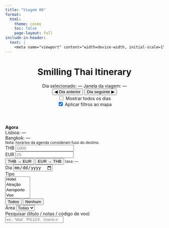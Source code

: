 ```yaml
---
title: "Viagem 00"
format:
  html:
    theme: cosmo
    toc: false
    page-layout: full
include-in-header:
  text: |
    <meta name="viewport" content="width=device-width, initial-scale=1">
---
```




```{=html}

<link rel="stylesheet" href="styles.css">

<header class="tp-header">
  <div class="tp-header-left">
    <h1 class="tp-title">Smilling Thai Itinerary</h1>
    <div class="tp-sub">
      <span class="label">Dia selecionado:</span>
      <span id="current-day" class="badge bg-primary">—</span>
      <span class="label">Janela da viagem:</span>
      <span id="trip-range" class="badge bg-secondary">—</span>
    </div>
  </div>
  <div class="tp-header-right">
    <div class="btn-group" role="group">
      <button id="btn-prev" class="btn btn-outline-primary">◀ Dia anterior</button>
      <button id="btn-next" class="btn btn-outline-primary">Dia seguinte ▶</button>
    </div>
    <div class="form-check form-switch mx-3">
      <input class="form-check-input" type="checkbox" id="sw-all-days">
      <label class="form-check-label" for="sw-all-days">Mostrar todos os dias</label>
    </div>
    <div class="form-check form-switch">
      <input class="form-check-input" type="checkbox" id="sw-map-filter" checked>
      <label class="form-check-label" for="sw-map-filter">Aplicar filtros ao mapa</label>
    </div>
  </div>
</header>

<div class="tp-container">
  <div class="tp-left">
    <div id="map"></div>
    <div id="legend" class="tp-legend"></div>
    <div class="tp-tools">
      <div class="tp-clock card">
        <div><strong>Agora</strong></div>
        <div id="clock-lx">Lisboa: —</div>
        <div id="clock-bkk">Bangkok: —</div>
        <small>Nota: horários da agenda consideram fuso do destino.</small>
      </div>
      <div class="tp-currency card">
        <div class="row g-2 align-items-end">
          <div class="col-6">
            <label class="form-label">THB</label>
            <input id="cc-thb" type="number" class="form-control" placeholder="1000">
          </div>
          <div class="col-6">
            <label class="form-label">EUR</label>
            <input id="cc-eur" type="number" class="form-control" placeholder="25">
          </div>
          <div class="col-12 d-flex gap-2">
            <button id="cc-thb-eur" class="btn btn-sm btn-primary">THB → EUR</button>
            <button id="cc-eur-thb" class="btn btn-sm btn-outline-primary">EUR → THB</button>
            <small id="cc-rate" class="text-muted ms-auto">taxa: —</small>
          </div>
        </div>
      </div>
    </div>
  </div>

  <div class="tp-right">
    <div class="tp-controls">
      <div class="row g-2 align-items-end">
        <div class="col-12 col-lg-4">
          <label for="flt-day" class="form-label">Dia</label>
          <input id="flt-day" type="date" class="form-control" />
        </div>
        <div class="col-12 col-lg-4">
          <label for="flt-type" class="form-label">Tipo</label>
          <div class="d-flex gap-2">
            <select id="flt-type" class="form-select" multiple>
              <option value="Hotel">Hotel</option>
              <option value="Atração">Atração</option>
              <option value="Aeroporto">Aeroporto</option>
              <option value="Voo">Voo</option>
              <option value="Restaurante">Restaurante</option>
              <option value="Transporte">Transporte</option>
              <option value="Sugestao">Sugestão</option>
            </select>
            <div class="btn-group-vertical">
              <button id="btn-types-all" class="btn btn-sm btn-outline-secondary">Todos</button>
              <button id="btn-types-none" class="btn btn-sm btn-outline-secondary">Nenhum</button>
            </div>
          </div>
        </div>
        <div class="col-12 col-lg-4">
          <label for="flt-area" class="form-label">Área</label>
          <select id="flt-area" class="form-select">
            <option value="">Todas</option>
          </select>
        </div>

        <!-- Fuzzy Finder -->
        <div class="col-12">
          <label class="form-label">Pesquisar (título / notas / código de voo)</label>
          <div class="tp-search">
            <input id="flt-q" type="search" class="form-control" placeholder="ex.: 'Wat', 'PG123', 'check-in'…"/>
            <div id="search-results" class="tp-search-results" hidden></div>
          </div>
        </div>
      </div>
    </div>

    <div id="highlights" class="tp-highlights"></div>
    <div id="agenda" class="tp-agenda"></div>
  </div>
</div>

<link rel="stylesheet" href="https://unpkg.com/leaflet@1.9.4/dist/leaflet.css"/>
<script src="https://unpkg.com/leaflet@1.9.4/dist/leaflet.js"></script>
<script type="module" src="app.js"></script>

```

